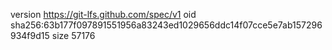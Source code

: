 version https://git-lfs.github.com/spec/v1
oid sha256:63b177f097891551956a83243ed1029656ddc14f07cce5e7ab157296934f9d15
size 57176

